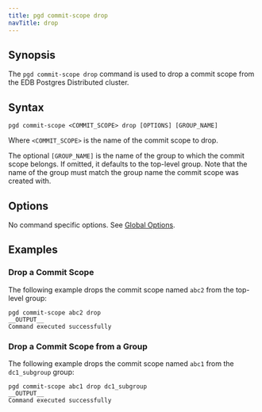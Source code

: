 ```yaml
---
title: pgd commit-scope drop
navTitle: drop
---
```


## Synopsis

The `pgd commit-scope drop` command is used to drop a commit scope from the EDB Postgres Distributed cluster.

## Syntax

```plaintext
pgd commit-scope <COMMIT_SCOPE> drop [OPTIONS] [GROUP_NAME]
```

Where `<COMMIT_SCOPE>` is the name of the commit scope to drop.

The optional `[GROUP_NAME]` is the name of the group to which the commit scope belongs. If omitted, it defaults to the top-level group. Note that the name of the group must match the group name the commit scope was created with.

## Options

No command specific options. See [Global Options](/pgd/latest/cli/command_ref/#global-options).

## Examples

### Drop a Commit Scope

The following example drops the commit scope named `abc2` from the top-level group:

```shell
pgd commit-scope abc2 drop
__OUTPUT__
Command executed successfully
```

### Drop a Commit Scope from a Group

The following example drops the commit scope named `abc1` from the `dc1_subgroup` group:

```shell
pgd commit-scope abc1 drop dc1_subgroup
__OUTPUT__
Command executed successfully
```
